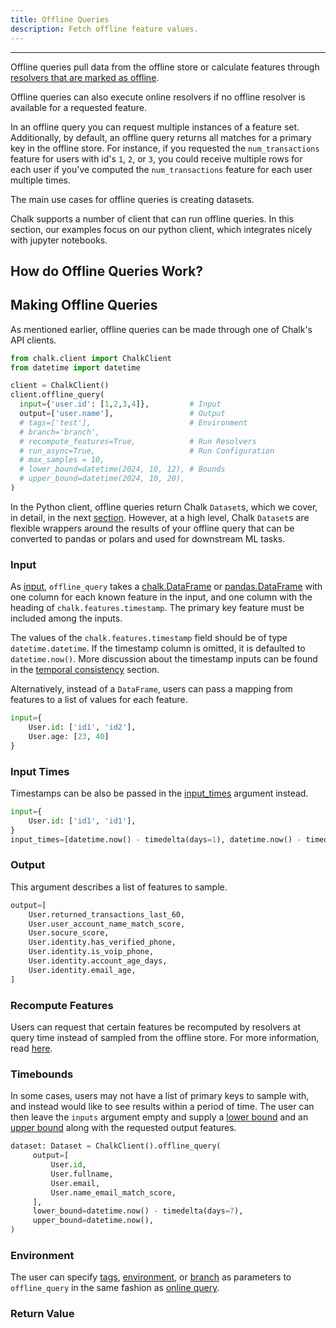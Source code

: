 ```yaml
---
title: Offline Queries
description: Fetch offline feature values.
---
```



---

Offline queries pull data from the offline store or calculate features through
[resolvers that are marked as offline](/docs/resolver-offline-online).

<TipInfo>
  Offline queries can also execute online resolvers if no offline resolver is available for a
  requested feature.
</TipInfo>

In an offline query you can request multiple instances of a feature set. Additionally, by default,
an offline query returns all matches for a primary key in the offline store. For instance, if you
requested the `num_transactions` feature for users with id's `1`, `2`, or `3`, you could receive
multiple rows for each user if you've computed the `num_transactions` feature for each user multiple
times.

The main use cases for offline queries is creating datasets.

Chalk supports a number of client that can run offline queries. In this section, our examples focus
on our python client, which integrates nicely with jupyter notebooks.

<JupyterNotebook />

## How do Offline Queries Work?


## Making Offline Queries

As mentioned earlier, offline queries can be made through one of Chalk's API
clients.

```python
from chalk.client import ChalkClient
from datetime import datetime

client = ChalkClient()
client.offline_query(
  input={'user.id': [1,2,3,4]},         # Input
  output=['user.name'],                 # Output
  # tags=['test'],                      # Environment
  # branch='branch',
  # recompute_features=True,            # Run Resolvers
  # run_async=True,                     # Run Configuration
  # max_samples = 10,
  # lower_bound=datetime(2024, 10, 12), # Bounds
  # upper_bound=datetime(2024, 10, 20),
)
```

In the Python client, offline queries return Chalk `Dataset`s, which we cover, in detail, in the
next [section](/docs/datasets). However, at a high level, Chalk `Dataset`s are flexible wrappers
around the results of your offline query that can be converted to pandas or polars and used for
downstream ML tasks.

### Input

As [input](/api-docs#ChalkClient.offline_query.input), `offline_query` takes a
[chalk.DataFrame](/docs/dataframe) or [pandas.DataFrame](https://pandas.pydata.org/docs/reference/api/pandas.DataFrame.html)
with one column for each known feature in the input, and one column
with the heading of `chalk.features.timestamp`.
The primary key feature must be included among the inputs.

The values of the `chalk.features.timestamp` field should be of type
`datetime.datetime`. If the timestamp column is omitted, it is defaulted to `datetime.now()`.
More discussion about the timestamp inputs
can be found in the [temporal consistency](/docs/temporal-consistency) section.

Alternatively, instead of a `DataFrame`, users can pass a mapping from features to a list of values for each feature.

```python
input={
    User.id: ['id1', 'id2'],
    User.age: [23, 40]
}
```

### Input Times

Timestamps can be also be passed in the [input_times](/api-docs#ChalkClient.offline_query.input_times) argument instead.

```py
input={
    User.id: ['id1', 'id1'],
}
input_times=[datetime.now() - timedelta(days=1), datetime.now() - timedelta(days=2)]
```

### Output

This argument describes a list of features to sample.

```py
output=[
    User.returned_transactions_last_60,
    User.user_account_name_match_score,
    User.socure_score,
    User.identity.has_verified_phone,
    User.identity.is_voip_phone,
    User.identity.account_age_days,
    User.identity.email_age,
]
```

### Recompute Features

Users can request that certain features be recomputed by resolvers
at query time instead of sampled from the offline store.
For more information, read [here](/api-docs#ChalkClient.offline_query.recompute_features).

### Timebounds

In some cases, users may not have a list of primary keys to sample with,
and instead would like to see results within a period of time.
The user can then leave the `inputs` argument empty and supply a
[lower bound](/api-docs#ChalkClient.offline_query.lower_bound) and an
[upper bound](/api-docs#ChalkClient.offline_query.upper_bound) along with the requested output features.

```py
dataset: Dataset = ChalkClient().offline_query(
     output=[
         User.id,
         User.fullname,
         User.email,
         User.name_email_match_score,
     ],
     lower_bound=datetime.now() - timedelta(days=7),
     upper_bound=datetime.now(),
)
```

### Environment

The user can specify
[tags](/docs/resolver-tags),
[environment](/docs/resolver-environments),
or [branch](/docs/branches)
as parameters to `offline_query` in the same fashion
as [online query](/docs/query-basics).

### Return Value
